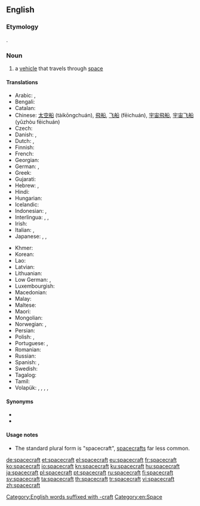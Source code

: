 ==English==

===Etymology===
{{compound|space|craft|lang=en}}.

===Noun===
{{en-noun|spacecraft|spacecrafts}}

# a [[vehicle]] that travels through [[space]]

====Translations====
{{trans-top|vehicle that travels through space}}
* Arabic: {{t|ar|سَفِينَة فَضَائِيَّة|tr=safina faḍāʾiyya|f}}, {{t|ar|مَرْكَبَة فَضَائِيَّة|tr=markaba faḍāʾiyya|f}}
* Bengali: {{t|bn|কাশযান|sc=Beng}}
* Catalan: {{t|ca|nau espacial}}
* Chinese: [[太空船]] (tàikōngchuán), [[飛船]], [[飞船]] (fēichuán), [[宇宙飛船]], [[宇宙飞船]] (yǔzhòu fēichuán)
* Czech: {{t|cs|kosmická loď|f}}
* Danish: {{t|da|rumskib|n}}, {{t+|da|rumfartøj}}
* Dutch: {{t+|nl|ruimtetuig|n}}, {{t+|nl|ruimtevaartuig}}
* Finnish: {{t+|fi|avaruusalus}}
* French: {{t+|fr|vaisseau spatial|m}}
* Georgian: {{t|ka|კოსმოსური ხომალდი}}
* German: {{t+|de|Raumfahrzeug}}, {{t+|de|Raumschiff}}
* Greek: {{t+|el|διαστημόπλοιο|n}}
* Gujarati: {{t|gu|અંતરિક્ષયાન|sc=Gujr}}
* Hebrew: {{t+|he|חללית}}, {{t|he|ספינת-חלל}}
* Hindi: {{t|hi|अंतरिक्ष यान}}
* Hungarian: {{t|hu|űreszköz}}
* Icelandic: {{t+|is|geimfar}}
* Indonesian: {{t|id|pesawat luar angkasa}}, {{t|id|pesawat ruang angkasa}}
* Interlingua: {{t|ia|astronave}}, {{t|ia|vehiculo spatial}}, {{t|ia|nave spatial}}
* Irish: {{t|ga|spásárthach}}
* Italian: {{t|it|nave spaziale}}, {{t|it|astronave}}
* Japanese: {{t+|ja|宇宙船|tr=[[うちゅうせん]], uchūsen}}, {{t|ja|宇宙機|tr=[[うちゅうき]], uchūki}}, {{t|ja|宇宙旅行船|tr=うちゅうりょこうせん, uchūryokōsen}}
{{trans-mid}}
* Khmer: {{t|km|តារាយាន|tr=taaraa yien|sc=Khmr}}
* Korean: {{t+|ko|우주선|tr=ujuseon}}
* Lao: {{t+|lo|ຍານອາວະກາດ|sc=Laoo}}
* Latvian: {{t|lv|kosmosa kuģis}}
* Lithuanian: {{t|lt|erdvėlaivis}}
* Low German: {{t|nds|Ruumschipp|n}}, {{t|nds|Ruumfohrtüüg|n}}
* Luxembourgish: {{t|lb|Raumschëff}}
* Macedonian: {{t|mk|вселенски брод|m}}
* Malay: {{t|ms|kapal angkasa lepas}}
* Maltese: {{t|mt|vettura spazjali}}
* Maori: {{t|mi|waka ātea}}
* Mongolian: {{t|mn|сансрын хөлөг|sc=Cyrl}}
* Norwegian: {{t|no|romskip}}, {{t|no|romfartøy|n}}
* Persian: {{t|fa|فضاپیما|tr=fazapeima}}
* Polish: {{t|pl|statek kosmiczny}}, {{t|pl|pojazd kosmiczny|m}}
* Portuguese: {{t|pt|nave espacial}}, {{t|pt|astronave}}
* Romanian: {{t|ro|navă cosmică}}
* Russian: {{t+|ru|косми́ческий кора́бль|m}}
* Spanish: {{t|es|nave espacial}}, {{t+|es|astronave}}
* Swedish: {{t+|sv|rymdfarkost|c}}
* Tagalog: {{t|tl|sikpaw}}
* Tamil: {{t+|ta|விண்கலம்|sc=Taml}}
* Volapük: {{t|vo|stelanaf}}, {{t|vo|levalanaf}}, {{t|vo|lespadanaf}}, {{t|vo|kosmonaf}}, {{t+|vo|sinaf}}
{{trans-bottom}}

====Synonyms====
* {{l|en|spaceship}}
* {{l|en|space shuttle}}

====Usage notes====
* The standard plural form is "spacecraft", [[spacecrafts]] far less common.

[[Category:English words suffixed with -craft]]
[[Category:en:Space]]

[[de:spacecraft]]
[[et:spacecraft]]
[[el:spacecraft]]
[[eu:spacecraft]]
[[fr:spacecraft]]
[[ko:spacecraft]]
[[io:spacecraft]]
[[kn:spacecraft]]
[[ku:spacecraft]]
[[hu:spacecraft]]
[[ja:spacecraft]]
[[pl:spacecraft]]
[[pt:spacecraft]]
[[ru:spacecraft]]
[[fi:spacecraft]]
[[sv:spacecraft]]
[[ta:spacecraft]]
[[th:spacecraft]]
[[tr:spacecraft]]
[[vi:spacecraft]]
[[zh:spacecraft]]
